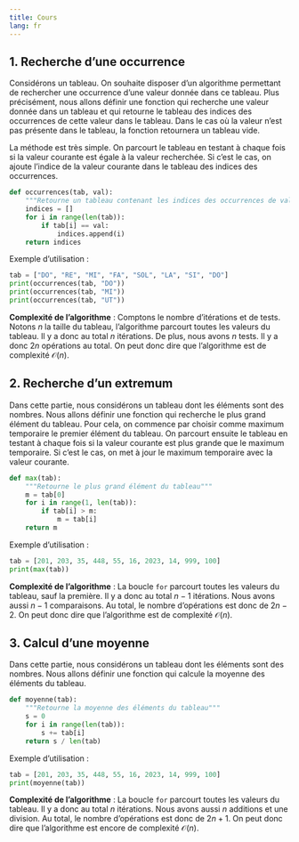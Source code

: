 ---
title: Cours
lang: fr
---

## 1. Recherche d'une occurrence

Considérons un tableau. On souhaite disposer d'un algorithme permettant de rechercher une occurrence d'une valeur donnée dans ce tableau. Plus précisément, nous allons définir une fonction qui recherche une valeur donnée dans un tableau et qui retourne le tableau des indices des occurrences de cette valeur dans le tableau. Dans le cas où la valeur n'est pas présente dans le tableau, la fonction retournera un tableau vide.

La méthode est très simple. On parcourt le tableau en testant à chaque fois si la valeur courante est égale à la valeur recherchée. Si c'est le cas, on ajoute l'indice de la valeur courante dans le tableau des indices des occurrences.

```{python}
def occurrences(tab, val):
    """Retourne un tableau contenant les indices des occurrences de val dans tab"""
    indices = []
    for i in range(len(tab)):
        if tab[i] == val:
            indices.append(i)
    return indices
```

Exemple d'utilisation :

```{python}
tab = ["DO", "RE", "MI", "FA", "SOL", "LA", "SI", "DO"]
print(occurrences(tab, "DO"))
print(occurrences(tab, "MI"))
print(occurrences(tab, "UT"))
```

**Complexité de l'algorithme** : Comptons le nombre d'itérations et de tests. Notons $n$ la taille du tableau, l'algorithme parcourt toutes les valeurs du tableau. Il y a donc au total $n$ itérations. De plus, nous avons $n$ tests. Il y a donc $2n$ opérations au total. On peut donc dire que l'algorithme est de complexité $\mathcal{O}(n)$.

## 2. Recherche d'un extremum

Dans cette partie, nous considérons un tableau dont les éléments sont des nombres. Nous allons définir une fonction qui recherche le plus grand élément du tableau. Pour cela, on commence par choisir comme maximum temporaire le premier élément du tableau. On parcourt ensuite le tableau en testant à chaque fois si la valeur courante est plus grande que le maximum temporaire. Si c'est le cas, on met à jour le maximum temporaire avec la valeur courante.

```{python}
def max(tab):
    """Retourne le plus grand élément du tableau"""
    m = tab[0]
    for i in range(1, len(tab)):
        if tab[i] > m:
            m = tab[i]
    return m
```

Exemple d'utilisation :

```{python}
tab = [201, 203, 35, 448, 55, 16, 2023, 14, 999, 100]
print(max(tab))
```

**Complexité de l'algorithme** : La boucle `for` parcourt toutes les valeurs du tableau, sauf la première. Il y a donc au total $n-1$ itérations. Nous avons aussi $n-1$ comparaisons. Au total, le nombre d'opérations est donc de $2n-2$. On peut donc dire que l'algorithme est de complexité $\mathcal{O}(n)$.

## 3. Calcul d'une moyenne

Dans cette partie, nous considérons un tableau dont les éléments sont des nombres. Nous allons définir une fonction qui calcule la moyenne des éléments du tableau.

```{python}
def moyenne(tab):
    """Retourne la moyenne des éléments du tableau"""
    s = 0
    for i in range(len(tab)):
        s += tab[i]
    return s / len(tab)
```

Exemple d'utilisation :

```{python}
tab = [201, 203, 35, 448, 55, 16, 2023, 14, 999, 100]
print(moyenne(tab))
```

**Complexité de l'algorithme** : La boucle `for` parcourt toutes les valeurs du tableau. Il y a donc au total $n$ itérations. Nous avons aussi $n$ additions et une division. Au total, le nombre d'opérations est donc de $2n+1$. On peut donc dire que l'algorithme est encore de complexité $\mathcal{O}(n)$.
